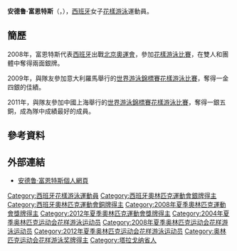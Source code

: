 {{noteTA|G1=Aquatics}}
{{Infobox Swimmer
| swimmername = 安德鲁·富恩特斯
| image = 
| imagesize = 
| caption = 
| fullname =  
| nationality = {{ESP}}
| strokes = 
| club = 
| collegeteam = 
| birth_date ={{birth date and age|1983|4|7}}<ref name="搜狐奥运">[http://info.2008.sohu.com/Global/Athlete/246962.shtml 运动员资料 花样游泳 - 安德鲁·富恩特斯]{{dead link|date=2017年12月 |bot=InternetArchiveBot |fix-attempted=yes }}《搜狐奥运赛事信息系统》2008-08-24</ref>
| birth_place = {{ESP}}[[塔拉戈纳|塔拉戈纳]]
| height = {{height|m=1.69}}<ref name="搜狐奥运"/>
| weight = {{weight|kg=58}}<ref name="搜狐奥运"/>
| medaltemplates =
{{MedalCountry | {{ESP}}}}
{{MedalSport | 女子[[花樣游泳|花樣游泳]]}}
{{MedalCompetition | [[奧林匹克運動會|奧林匹克運動會]]}}
{{MedalSilver  | [[2008年夏季奧林匹克運動會|2008年 北京]] | [[2008年夏季奧林匹克運動會花樣游泳比賽|雙人賽]]}}
{{MedalSilver  | [[2008年夏季奧林匹克運動會|2008年 北京]] | [[2008年夏季奧林匹克運動會花樣游泳比賽|團體賽]]}}
{{MedalSilver  | [[2012年夏季奧林匹克運動會|2012年 倫敦]] | [[2012年夏季奧林匹克運動會韻律泳比賽雙人項目|雙人項目]]}}
{{MedalBronze  | [[2012年夏季奧林匹克運動會|2012年 倫敦]] | [[2012年夏季奧林匹克運動會韻律泳比賽團體項目|團體賽]]}}
{{MedalCompetition | [[世界游泳錦標賽|世界游泳錦標賽]]}}
{{MedalGold | [[2009年世界游泳錦標賽|2009年 羅馬]] | [[2009年世界游泳錦標賽花樣游泳比賽|自由組合]] }}
{{MedalSilver | [[2009年世界游泳錦標賽|2009年 羅馬]] | [[2009年世界游泳錦標賽花樣游泳比賽|雙人規定動作]] }}
{{MedalSilver | [[2009年世界游泳錦標賽|2009年 羅馬]] | [[2009年世界游泳錦標賽花樣游泳比賽|雙人自選動作]] }}
{{MedalSilver | [[2009年世界游泳錦標賽|2009年 羅馬]] | [[2009年世界游泳錦標賽花樣游泳比賽|集體規定動作]] }}
{{MedalSilver | [[2009年世界游泳錦標賽|2009年 羅馬]] | [[2009年世界游泳錦標賽花樣游泳比賽|集體自選動作]] }}
{{MedalSilver | [[2011年世界游泳錦標賽|2011年 上海]] | [[2011年世界游泳錦標賽花樣游泳比賽|單人自由自選]] }}
{{MedalBronze | [[2011年世界游泳錦標賽|2011年 上海]] | [[2011年世界游泳錦標賽花樣游泳比賽|單人技術自選]] }}
{{MedalBronze | [[2011年世界游泳錦標賽|2011年 上海]] | [[2011年世界游泳錦標賽花樣游泳比賽|雙人技術自選]] }}
{{MedalBronze | [[2011年世界游泳錦標賽|2011年 上海]] | [[2011年世界游泳錦標賽花樣游泳比賽|雙人自由自選]] }}
{{MedalBronze | [[2011年世界游泳錦標賽|2011年 上海]] | [[2011年世界游泳錦標賽花樣游泳比賽|集體技術自選]] }}{{MedalBronze | [[2011年世界游泳錦標賽|2011年 上海]] | [[2011年世界游泳錦標賽花樣游泳比賽|集體自由自選]] }}
}}
'''安德鲁·富恩特斯'''（{{lang-es|Andrea Fuentes}}，{{bd|1983年|4月7日}}），[[西班牙|西班牙]]女子[[花樣游泳|花樣游泳]]運動員。

==簡歷==
2008年，富恩特斯代表[[2008年夏季奧林匹克運動會西班牙代表團|西班牙]]出戰[[2008年夏季奧林匹克運動會|北京奧運會]]，參加[[2008年夏季奧林匹克運動會花樣游泳比賽|花樣游泳比賽]]，在雙人和團體中奪得兩面銀牌。

2009年，與隊友參加意大利羅馬舉行的[[2009年世界游泳錦標賽|世界游泳錦標賽]][[2009年世界游泳錦標賽花樣游泳比賽|花樣游泳比賽]]，奪得一金四銀的佳績。

2011年，與隊友參加中國上海舉行的[[2011年世界游泳錦標賽|世界游泳錦標賽]][[2011年世界游泳錦標賽花樣游泳比賽|花樣游泳比賽]]，奪得一銀五銅，成為隊中成績最好的成員。

==參考資料==
{{reflist}}

==外部連結==
*[http://www.andreafuentes.es/ 安德鲁·富恩特斯個人網頁] {{Wayback|url=http://www.andreafuentes.es/ |date=20210213233634 }}{{es}}

{{DEFAULTSORT:Fuentes, Andrea}}
[[Category:西班牙花樣游泳運動員|Category:西班牙花樣游泳運動員]]
[[Category:西班牙奧林匹克運動會銀牌得主|Category:西班牙奧林匹克運動會銀牌得主]]
[[Category:西班牙奧林匹克運動會銅牌得主|Category:西班牙奧林匹克運動會銅牌得主]]
[[Category:2008年夏季奧林匹克運動會獎牌得主|Category:2008年夏季奧林匹克運動會獎牌得主]]
[[Category:2012年夏季奧林匹克運動會獎牌得主|Category:2012年夏季奧林匹克運動會獎牌得主]]
[[Category:2004年夏季奥林匹克运动会花样游泳运动员|Category:2004年夏季奥林匹克运动会花样游泳运动员]]
[[Category:2008年夏季奥林匹克运动会花样游泳运动员|Category:2008年夏季奥林匹克运动会花样游泳运动员]]
[[Category:2012年夏季奥林匹克运动会花样游泳运动员|Category:2012年夏季奥林匹克运动会花样游泳运动员]]
[[Category:奥林匹克运动会花样游泳奖牌得主|Category:奥林匹克运动会花样游泳奖牌得主]]
[[Category:塔拉戈纳省人|Category:塔拉戈纳省人]]